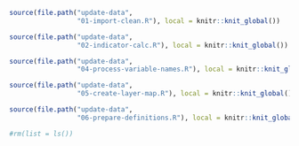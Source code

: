 ```r

source(file.path("update-data",
                 "01-import-clean.R"), local = knitr::knit_global())

```

```r

source(file.path("update-data",
                 "02-indicator-calc.R"), local = knitr::knit_global())

```

```r

source(file.path("update-data",
                 "04-process-variable-names.R"), local = knitr::knit_global())

```

```r

source(file.path("update-data",
                 "05-create-layer-map.R"), local = knitr::knit_global())

```

```r

source(file.path("update-data",
                 "06-prepare-definitions.R"), local = knitr::knit_global())

#rm(list = ls())
```

